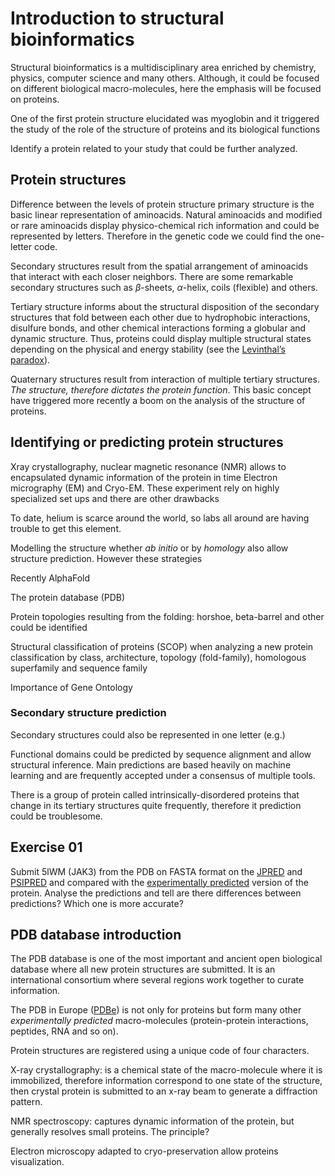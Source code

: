 # Introduction to structural bioinformatics {#sec-biostructural}

Structural bioinformatics is a multidisciplinary area enriched by chemistry, physics, computer science and many others. Although, it could be focused on different biological macro-molecules, here the emphasis will be focused on proteins.

One of the first protein structure elucidated was myoglobin and it triggered the study of the role of the structure of proteins and its biological functions

Identify a protein related to your study that could be further analyzed.

## Protein structures

Difference between the levels of protein structure primary structure is the basic linear representation of aminoacids. Natural aminoacids and modified or rare aminoacids display physico-chemical rich information and could be represented by letters. Therefore in the genetic code we could find the one-letter code.

Secondary structures result from the spatial arrangement of aminoacids that interact with each closer neighbors. There are some remarkable secondary structures such as $\beta$-sheets, $\alpha$-helix, coils (flexible) and others.

Tertiary structure informs about the structural disposition of the secondary structures that fold between each other due to hydrophobic interactions, disulfure bonds, and other chemical interactions forming a globular and dynamic structure. Thus, proteins could display multiple structural states depending on the physical and energy stability (see the [Levinthal's paradox](https://en.wikipedia.org/wiki/Levinthal%27s_paradox)).

Quaternary structures result from interaction of multiple tertiary structures. *The structure, therefore dictates the protein function*. This basic concept have triggered more recently a boom on the analysis of the structure of proteins.

## Identifying or predicting protein structures

Xray crystallography, nuclear magnetic resonance (NMR) allows to encapsulated dynamic information of the protein in time Electron micrography (EM) and Cryo-EM. These experiment rely on highly specialized set ups and there are other drawbacks 

[To date, helium is scarce around the world, so labs all around are having trouble to get this element.]{.aside}

Modelling the structure whether *ab initio* or by *homology* also allow structure prediction. However these strategies

Recently AlphaFold

The protein database (PDB)

Protein topologies resulting from the folding: horshoe, beta-barrel and other could be identified

Structural classification of proteins (SCOP) when analyzing a new protein classification by class, architecture, topology (fold-family), homologous superfamily and sequence family

Importance of Gene Ontology

### Secondary structure prediction

Secondary structures could also be represented in one letter (e.g.)

Functional domains could be predicted by sequence alignment and allow structural inference. Main predictions are based heavily on machine learning and are frequently accepted under a consensus of multiple tools.

[There is a group of protein called intrinsically-disordered proteins that change in its tertiary structures quite frequently, therefore it prediction could be troublesome.]{.aside}

::: callout-warning
## Exercise 01

Submit 5lWM (JAK3) from the PDB on FASTA format on the [JPRED](http://www.compbio.dundee.ac.uk/jpred/) and [PSIPRED](http://bioinf.cs.ucl.ac.uk/psipred/) and compared with the [experimentally predicted](https://www.rcsb.org/sequence/5LWM) version of the protein. Analyse the predictions and tell are there differences between predictions? Which one is more accurate?
:::

## PDB database introduction

The PDB database is one of the most important and ancient open biological database where all new protein structures are submitted. It is an international consortium where several regions work together to curate information.

The PDB in Europe ([PDBe](pdbe.org)) is not only for proteins but form many other *experimentally predicted* macro-molecules (protein-protein interactions, peptides, RNA and so on).

Protein structures are registered using a unique code of four characters.

X-ray crystallography: is a chemical state of the macro-molecule where it is immobilized, therefore information correspond to one state of the structure, then crystal protein is submitted to an x-ray beam to generate a diffraction pattern.

NMR spectroscopy: captures dynamic information of the protein, but generally resolves small proteins. The principle?

Electron microscopy adapted to cryo-preservation allow proteins visualization.
